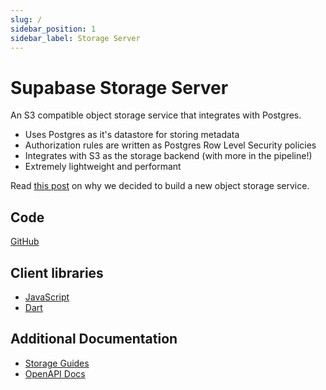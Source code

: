 ```yaml
---
slug: /
sidebar_position: 1
sidebar_label: Storage Server
---
```


# Supabase Storage Server

An S3 compatible object storage service that integrates with Postgres.

- Uses Postgres as it's datastore for storing metadata
- Authorization rules are written as Postgres Row Level Security policies
- Integrates with S3 as the storage backend (with more in the pipeline!)
- Extremely lightweight and performant

Read [this post](https://supabase.com/blog/supabase-storage) on why we decided to build a new object storage service.

## Code

[GitHub](https://github.com/supabase/storage-api)

## Client libraries

- [JavaScript](https://github.com/supabase/storage-js)
- [Dart](https://github.com/supabase/storage-dart)

## Additional Documentation

- [Storage Guides](https://supabase.com/docs/guides/storage)
- [OpenAPI Docs](https://supabase.github.io/storage-api/)

